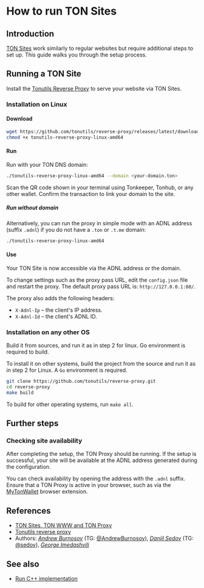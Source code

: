 
# How to run TON Sites

## Introduction

[TON Sites](https://blog.ton.org/ton-sites) work similarly to regular websites but require additional steps to set up. This guide walks you through the setup process.

## Running a TON Site

Install the [Tonutils Reverse Proxy](https://github.com/tonutils/reverse-proxy) to serve your website via TON Sites.

### Installation on Linux

#### Download

```bash
wget https://github.com/tonutils/reverse-proxy/releases/latest/download/tonutils-reverse-proxy-linux-amd64
chmod +x tonutils-reverse-proxy-linux-amd64
```

#### Run

Run with your TON DNS domain:

```bash
./tonutils-reverse-proxy-linux-amd64 --domain <your-domain.ton>
```

Scan the QR code shown in your terminal using Tonkeeper, Tonhub, or any other wallet. Confirm the transaction to link your domain to the site.

##### Run without domain

Alternatively, you can run the proxy in simple mode with an ADNL address (suffix `.adnl`) if you do not have a `.ton` or `.t.me` domain:

```bash
./tonutils-reverse-proxy-linux-amd64
```

#### Use

Your TON Site is now accessible via the ADNL address or the domain.

To change settings such as the proxy pass URL, edit the `config.json` file and restart the proxy. The default proxy pass URL is: `http://127.0.0.1:80/`.

The proxy also adds the following headers:

- `X-Adnl-Ip` – the client's IP address.
- `X-Adnl-Id` – the client's ADNL ID.

### Installation on any other OS

Build it from sources, and run it as in step 2 for linux. Go environment is required to build.

To install it on other systems, build the project from the source and run it as in step 2 for Linux. A `Go` environment is required.

```bash
git clone https://github.com/tonutils/reverse-proxy.git
cd reverse-proxy
make build
```

To build for other operating systems, run `make all`.

## Further steps

### Checking site availability

After completing the setup, the TON Proxy should be running. If the setup is successful, your site will be available at the ADNL address generated during the configuration.

You can check availability by opening the address with the `.adnl` suffix. Ensure that a TON Proxy is active in your browser, such as via the [MyTonWallet](https://mytonwallet.io/) browser extension.

## References

- [TON Sites, TON WWW and TON Proxy](https://blog.ton.org/ton-sites)
- [Tonutils reverse proxy](https://github.com/tonutils/reverse-proxy)
- Authors: [_Andrew Burnosov_](https://github.com/AndreyBurnosov) (TG: [@AndrewBurnosov](https://t.me/AndreyBurnosov)), [_Daniil Sedov_](https://gusarich.com) (TG: [@sedov](https://t.me/sedov)), [_George Imedashvili_](https://github.com/drforse)

## See also

- [Run C++ implementation](/v3/guidelines/web3/ton-proxy-sites/running-your-own-ton-proxy)

<Feedback />
